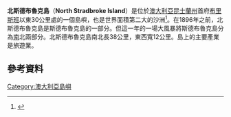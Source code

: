 {{Infobox Islands
| name             = North Stradbroke Island
| image name       = <!-- 檔案不存在 NthStradbroke.png ，可從英文維基百科取得 -->
| image caption    = NASA衛星地圖
| image size       = 290
| image map = Aus - North Stradbroke Island.PNG
| map caption = 
| native name      = '''''Minjerribah'''''
| native name link =
| nickname         = Straddie
| location         = [[摩頓灣|摩頓灣]]
| coordinates      = {{coord|27|35|S|153|28|E|region:AU-QLD_type:isle|display=title,inline}}
| archipelago      =
| total islands    =
| major islands    =
| area_km2         = 275.2
| rank             =
| length_km        = 38 
| width_km         = 11 
| coastline_km     =
| highest mount    =
| elevation_m      = 239
| country          = 澳大利亞
| country admin divisions title     = 州
| country admin divisions           = [[昆士蘭州|昆士蘭州]]
| country admin divisions title 1   = 區
| country admin divisions 1         = 黃金海岸、東南昆士蘭
| country admin divisions title 2   = 地方政府區
| country admin divisions 2         = Redland City
| country capital                   =
| country largest city              =
| country largest city population   =
| country leader title              =
| country leader name               =
| population       = 2030
| population as of = 
| density_km2 =
| ethnic groups    = Quandamooka人
| additional info  =
}}
'''北斯德布魯克島'''（'''North Stradbroke Island'''）是位於[[澳大利亞|澳大利亞]][[昆士蘭州|昆士蘭州]]首府[[布里斯班|布里斯班]]以東30公里處的一個島嶼，也是世界面積第二大的沙洲<ref name="ans">{{cite web |url=http://www.cms.uq.edu.au/about-north-stradbroke-island |title=About North Stradbroke Island |accessdate=18 August 2010 |work=Centre for Marine Studies |publisher=[[University_of_Queensland|University of Queensland]] |archive-date=2013-11-02 |archive-url=https://web.archive.org/web/20131102172243/http://www.cms.uq.edu.au/about-north-stradbroke-island |dead-url=no }}</ref>。在1896年之前，北斯德布魯克島是斯德布魯克島的一部分。但這一年的一場大風暴將斯德布魯克島分為[[南斯德布魯克島|南]]北兩部分。北斯德布魯克島南北長38公里，東西寬12公里。島上的主要產業是旅遊業。

== 參考資料 ==
{{Reflist}}
{{Coor title dm|27|35|S|153|28|E|region:AU_type:isle}}
[[Category:澳大利亞島嶼|Category:澳大利亞島嶼]]